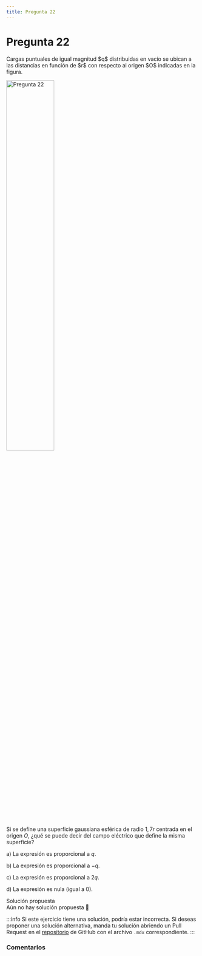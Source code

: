 ```yaml
---
title: Pregunta 22
---
```



# Pregunta 22

<div className="exercise">
Cargas puntuales de igual magnitud $q$ distribuidas en vacío se ubican a las distancias en función de $r$ con respecto al origen $O$ indicadas en la figura.

<Image
  src="science/electromagnetism/exercises/2024-2/p22/image.png"
  alt="Pregunta 22"
  width="50%"
/>

Si se define una superficie gaussiana esférica de radio $1,7 r$ centrada en el origen $O$, ¿qué se puede decir del campo eléctrico que define la misma superficie?

a) La expresión es proporcional a $q$.

b) La expresión es proporcional a $-q$.

c) La expresión es proporcional a $2 q$.

d) La expresión es nula (igual a 0).
</div>

<MDXDetails>
<summary>Solución propuesta</summary>

<div className="exercise">
Aún no hay solución propuesta 🥲
</div>

:::info
Si este ejercicio tiene una solución, podría estar incorrecta. Si deseas proponer una solución alternativa, manda tu solución abriendo
un Pull Request en el [repositorio](https://github.com/crow-rojas/apuntes-fundamentals/pulls) de GitHub con el archivo
`.mdx` correspondiente.
:::

</MDXDetails>

### Comentarios

<Disqus
  url="https://crow-rojas.github.io/apuntes-fundamentals/docs/science/electromagnetism/exercises/2024-2/p22"
  identifier="docs/science/electromagnetism/exercises/2024-2/p22"
  title="2024-2 Electricidad y Magnetismo - Pregunta 22"
/>
